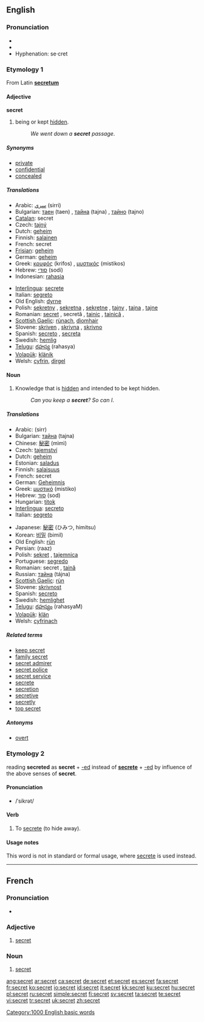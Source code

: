 ==English==

{{rank|March|whatever|reach|670|secret|showed|ancient|parts}}

===Pronunciation===
* {{IPA|/ˈsiːkɹət/}}
* {{audio|en-us-secret.ogg|Audio (US)}}
* Hyphenation: se·cret

===Etymology 1===
From Latin '''[[secretum]]'''

====Adjective====
'''secret'''

# being or kept [[hidden]].
#: ''We went down a '''secret''' passage''.

=====Synonyms=====
* [[private]]
* [[confidential]]
* [[concealed]]

=====Translations=====
{{trans-top|being or kept hidden.}}
* Arabic: [[سري]] (sirri)
* Bulgarian: [[таен]] (taen) {{m}}, [[тайна]] (tajna) {{f}}, [[тайно]] (tajno) {{n}}
* [[Catalan]]: secret {{m}}
* Czech: [[tajný]] {{m}}
* Dutch: [[geheim]]
* Finnish: [[salainen]]
* French: secret {{m}}
* [[Frisian]]: [[geheim]]
* German: [[geheim]]
* Greek: [[κρυφός]] (krifos) {{m}}, [[μυστικός]] (mistikos) {{m}}
* Hebrew: [[סודי]] (sodi)
* Indonesian: [[rahasia]]
{{trans-mid}}
* [[Interlingua]]: [[secrete]]
* Italian: [[segreto]]
* Old English: [[dyrne]]
* Polish: [[sekretny]] {{m}}, [[sekretna]] {{m}}, [[sekretne]] {{f}}, [[tajny]] {{m}}, [[tajna]] {{f}}, [[tajne]] {{n}}
* Romanian: [[secret]] {{m}}, secretă {{f}}, [[tainic]] {{m}}, [[tainică]] {{f}},
* [[Scottish Gaelic]]: [[rùnach]], [[dìomhair]]
* Slovene: [[skriven]] {{m}}, [[skrivna]] {{f}}, [[skrivno]] {{n}}
* Spanish: [[secreto]] {{m}}, [[secreta]] {{f}}
* Swedish: [[hemlig]]
* [[Telugu]]: [[రహస్య]] (rahasya)
* [[Volapük]]: [[klänik]]
* Welsh: [[cyfrin]], [[dirgel]]
{{trans-bottom}}

====Noun====
{{en-noun}}

# Knowledge that is [[hidden]] and intended to be kept hidden.
#: ''Can you keep a '''secret'''? So can I''.

=====Translations=====
{{top}}
* Arabic: {{Arab|[[سر]]}} (sirr) {{m}}
* Bulgarian: [[тайна]] (tajna) {{f}}
* Chinese: [[秘密]] (mìmì)
* Czech: [[tajemství]] {{n}}
* Dutch: [[geheim]] {{n}}
* Estonian: [[saladus]]
* Finnish: [[salaisuus]]
* French: secret {{m}}
* German: [[Geheimnis]] {{n}}
* Greek: [[μυστικό]] (mistiko) {{n}}
* Hebrew: [[סוד]] (sod) {{m}}
* Hungarian: [[titok]]
* [[Interlingua]]: [[secreto]]
* Italian: [[segreto]] {{m}}
{{mid}}
* Japanese: [[秘密]] (ひみつ, himitsu)
* Korean: [[비밀]] (bimil)
* Old English: [[run|rūn]] {{f}}
* Persian: {{Arab|[[راز]]}} (raaz) {{m}}
* Polish: [[sekret]] {{m}}, [[tajemnica]] {{f}}
* Portuguese: [[segredo]] {{m}}
* Romanian: secret {{n}}, [[taină]] {{f}}
* Russian: [[тайна]] (tájna) {{f}}
* [[Scottish Gaelic]]: [[rùn]] {{m}}
* Slovene: [[skrivnost]] {{f}}
* Spanish: [[secreto]] {{m}}
* Swedish: [[hemlighet]] {{c}}
* [[Telugu]]: [[రహస్యం]] (rahasyaM)
* [[Volapük]]: [[klän]]
* Welsh: [[cyfrinach]]
{{bottom}}

=====Related terms=====
* [[keep secret]]
* [[family secret]]
* [[secret admirer]]
* [[secret police]]
* [[secret service]]
* [[secrete]]
* [[secretion]]
* [[secretive]]
* [[secretly]]
* [[top secret]]

=====Antonyms=====
* [[overt]]

===Etymology 2===
{{back-form}} reading '''secreted''' as '''secret''' + [[-ed]] instead of '''[[secrete]]''' + [[-ed]] by influence of the above senses of '''secret'''.

====Pronunciation====
* /ˈsikrət/

====Verb====
{{en-verb}}

# To [[secrete]] (to hide away).

====Usage notes====
This word is not in standard or formal usage, where [[secrete]] is used instead.

[[Category:1000 English basic words]]

----

==French==

===Pronunciation===
* {{audio|Fr-secret.ogg|audio}}

===Adjective===
{{fr-adj|f=secrète}}

# [[#Adjective|secret]]

===Noun===
{{fr-noun|m}}

# [[#Noun|secret]]

[[ang:secret]]
[[ar:secret]]
[[ca:secret]]
[[de:secret]]
[[et:secret]]
[[es:secret]]
[[fa:secret]]
[[fr:secret]]
[[ko:secret]]
[[io:secret]]
[[id:secret]]
[[it:secret]]
[[kk:secret]]
[[ku:secret]]
[[hu:secret]]
[[pl:secret]]
[[ru:secret]]
[[simple:secret]]
[[fi:secret]]
[[sv:secret]]
[[ta:secret]]
[[te:secret]]
[[vi:secret]]
[[tr:secret]]
[[uk:secret]]
[[zh:secret]]